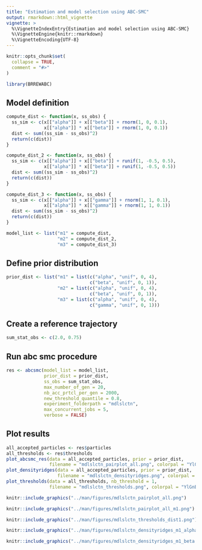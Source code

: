 ```yaml
---
title: "Estimation and model selection using ABC-SMC"
output: rmarkdown::html_vignette
vignette: >
  %\VignetteIndexEntry{Estimation and model selection using ABC-SMC}
  %\VignetteEngine{knitr::rmarkdown}
  %\VignetteEncoding{UTF-8}
---
```


```r
knitr::opts_chunk$set(
  collapse = TRUE,
  comment = "#>"
)
```

```r
library(BRREWABC)
```

## Model definition
```r
compute_dist <- function(x, ss_obs) {
  ss_sim <- c(x[["alpha"]] + x[["beta"]] + rnorm(1, 0, 0.1),
              x[["alpha"]] * x[["beta"]] + rnorm(1, 0, 0.1))
  dist <- sum((ss_sim - ss_obs)^2)
  return(c(dist))
}

compute_dist_2 <- function(x, ss_obs) {
  ss_sim <- c(x[["alpha"]] + x[["beta"]] + runif(1, -0.5, 0.5),
              x[["alpha"]] * x[["beta"]] + runif(1, -0.5, 0.5))
  dist <- sum((ss_sim - ss_obs)^2)
  return(c(dist))
}

compute_dist_3 <- function(x, ss_obs) {
  ss_sim <- c(x[["alpha"]] + x[["gamma"]] + rnorm(1, 1, 0.1),
              x[["alpha"]] * x[["gamma"]] + rnorm(1, 1, 0.1))
  dist <- sum((ss_sim - ss_obs)^2)
  return(c(dist))
}

model_list <- list("m1" = compute_dist,
                   "m2" = compute_dist_2,
                   "m3" = compute_dist_3)
```

## Define prior distribution
```r
prior_dist <- list("m1" = list(c("alpha", "unif", 0, 4),
                               c("beta", "unif", 0, 1)),
                   "m2" = list(c("alpha", "unif", 0, 4),
                               c("beta", "unif", 0, 1)),
                   "m3" = list(c("alpha", "unif", 0, 4),
                               c("gamma", "unif", 0, 1)))
```

## Create a reference trajectory
```r
sum_stat_obs <- c(2.0, 0.75)
```

## Run abc smc procedure
```r
res <- abcsmc(model_list = model_list,
              prior_dist = prior_dist,
              ss_obs = sum_stat_obs,
              max_number_of_gen = 20,
              nb_acc_prtcl_per_gen = 2000,
              new_threshold_quantile = 0.8,
              experiment_folderpath = "mdlslctn",
              max_concurrent_jobs = 5,
              verbose = FALSE)
```

## Plot results
```r
all_accepted_particles <- res$particles
all_thresholds <- res$thresholds
plot_abcsmc_res(data = all_accepted_particles, prior = prior_dist,
                filename = "mdlslctn_pairplot_all.png", colorpal = "YlGnBu")
plot_densityridges(data = all_accepted_particles, prior = prior_dist,
                   filename = "mdlslctn_densityridges.png", colorpal = "YlGnBu")
plot_thresholds(data = all_thresholds, nb_threshold = 1,
                filename = "mdlslctn_thresholds.png", colorpal = "YlGnBu")
```

```r
knitr::include_graphics("../man/figures/mdlslctn_pairplot_all.png")
```

```r
knitr::include_graphics("../man/figures/mdlslctn_pairplot_all_m1.png")
```

```r
knitr::include_graphics("../man/figures/mdlslctn_thresholds_dist1.png")
```

```r
knitr::include_graphics("../man/figures/mdlslctn_densityridges_m1_alpha.png")
```

```r
knitr::include_graphics("../man/figures/mdlslctn_densityridges_m1_beta.png")
```


